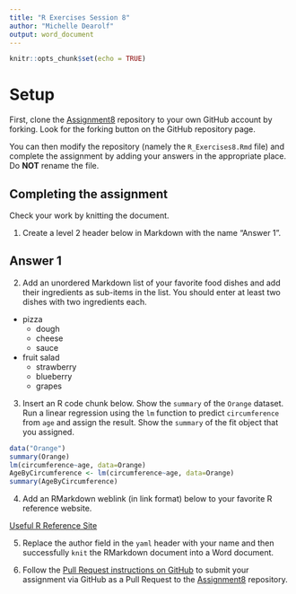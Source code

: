 ```yaml
---
title: "R Exercises Session 8"
author: "Michelle Dearolf" 
output: word_document
---
```


```r
knitr::opts_chunk$set(echo = TRUE)
```

# Setup

First, clone the [Assignment8][1] repository to your own GitHub account
by forking. Look for the forking button on the GitHub repository page.

You can then modify the repository (namely the `R_Exercises8.Rmd` file)
and complete the assignment by adding your answers in the appropriate
place. Do **NOT** rename the file.

## Completing the assignment

Check your work by knitting the document.

1. Create a level 2 header below in Markdown with the name "Answer 1".

## Answer 1


2. Add an unordered Markdown list of your favorite food dishes and
add their ingredients as sub-items in the list. You should enter at least two dishes with two ingredients each.
- pizza
  - dough
  - cheese
  - sauce
- fruit salad
  - strawberry
  - blueberry
  - grapes


3. Insert an R code chunk below. Show the `summary` of the `Orange` dataset.
Run a linear regression using the `lm` function to predict `circumference` from
`age` and assign the result. Show the `summary` of the fit object that you
assigned.

```r
data("Orange")
summary(Orange)
lm(circumference~age, data=Orange)
AgeByCircumference <- lm(circumference~age, data=Orange)
summary(AgeByCircumference)

```


4. Add an RMarkdown weblink (in link format) below to your favorite R reference website.

[Useful R Reference Site](https://www.statology.org/r-guides/ "Statology")


5. Replace the author field in the `yaml` header with your name and then
successfully `knit` the RMarkdown document into a Word document.


6. Follow the [Pull Request instructions on GitHub](https://help.github.com/en/github/collaborating-with-issues-and-pull-requests/creating-a-pull-request-from-a-fork)
to submit your assignment via GitHub as a Pull Request to the [Assignment8][1]
repository.

[1]: https://github.com/CUNYSPHCode/Assignment8

